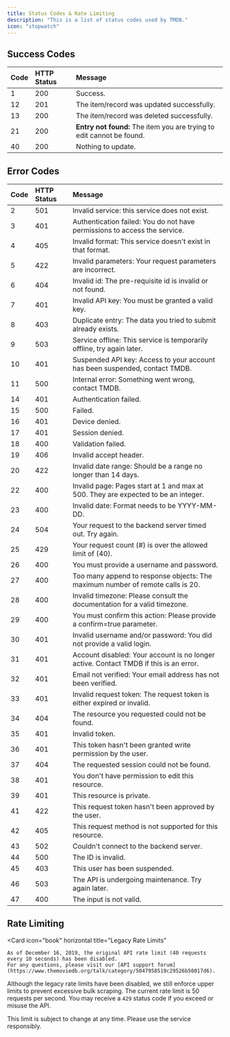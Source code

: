 ```yaml
---
title: Status Codes & Rate Limiting
description: "This is a list of status codes used by TMDB."
icon: "stopwatch"
---
```


## Success Codes

| Code | HTTP Status | Message                                                   |
| :--- | :---        | :----                                                     |
| 1    | 200         | Success.                                                  |
| 12   | 201         | The item/record was updated successfully.                 |
| 13   | 200         | The item/record was deleted successfully.                 |
| 21   | 200         | <b>Entry not found:</b> The item you are trying to edit cannot be found. |
| 40   | 200         | Nothing to update.                                        |

## Error Codes

| Code | HTTP Status | Message                                                   |
| :--- | :---        | :----                                                     |
| 2    | 501         | Invalid service: this service does not exist.             |
| 3    | 401         | Authentication failed: You do not have permissions to access the service. |
| 4    | 405         | Invalid format: This service doesn't exist in that format.|
| 5    | 422         | Invalid parameters: Your request parameters are incorrect.|
| 6    | 404         | Invalid id: The pre-requisite id is invalid or not found. |
| 7    | 401         | Invalid API key: You must be granted a valid key.         |
| 8    | 403         | Duplicate entry: The data you tried to submit already exists. |
| 9    | 503         | Service offline: This service is temporarily offline, try again later. |
| 10   | 401         | Suspended API key: Access to your account has been suspended, contact TMDB. |
| 11   | 500         | Internal error: Something went wrong, contact TMDB.       |
| 14   | 401         | Authentication failed.                                    |
| 15   | 500         | Failed.                                                   |
| 16   | 401         | Device denied.                                            |
| 17   | 401         | Session denied.                                           |
| 18   | 400         | Validation failed.                                        |
| 19   | 406         | Invalid accept header.                                    |
| 20   | 422         | Invalid date range: Should be a range no longer than 14 days. |
| 22   | 400         | Invalid page: Pages start at 1 and max at 500. They are expected to be an integer. |
| 23   | 400         | Invalid date: Format needs to be YYYY-MM-DD.              |
| 24   | 504         | Your request to the backend server timed out. Try again.  |
| 25   | 429         | Your request count (#) is over the allowed limit of (40). |
| 26   | 400         | You must provide a username and password.                 |
| 27   | 400         | Too many append to response objects: The maximum number of remote calls is 20. |
| 28   | 400         | Invalid timezone: Please consult the documentation for a valid timezone. |
| 29   | 400         | You must confirm this action: Please provide a confirm=true parameter. |
| 30   | 401         | Invalid username and/or password: You did not provide a valid login. |
| 31   | 401         | Account disabled: Your account is no longer active. Contact TMDB if this is an error. |
| 32   | 401         | Email not verified: Your email address has not been verified. |
| 33   | 401         | Invalid request token: The request token is either expired or invalid. |
| 34   | 404         | The resource you requested could not be found.            |
| 35   | 401         | Invalid token.                                            |
| 36   | 401         | This token hasn't been granted write permission by the user. |
| 37   | 404         | The requested session could not be found.                 |
| 38   | 401         | You don't have permission to edit this resource.          |
| 39   | 401         | This resource is private.                                 |
| 41   | 422         | This request token hasn't been approved by the user.      |
| 42   | 405         | This request method is not supported for this resource.   |
| 43   | 502         | Couldn't connect to the backend server.                   |
| 44   | 500         | The ID is invalid.                                        |
| 45   | 403         | This user has been suspended.                             |
| 46   | 503         | The API is undergoing maintenance. Try again later.       |
| 47   | 400         | The input is not valid.                                   |

## Rate Limiting
<Card
 icon="book"
 horizontal
 title="Legacy Rate Limits"
>
    As of December 16, 2019, the original API rate limit (40 requests every 10 seconds) has been disabled. 
    For any questions, please visit our [API support forum](https://www.themoviedb.org/talk/category/5047958519c29526b50017d6).
</Card>

Although the legacy rate limits have been disabled, we still enforce upper limits to prevent excessive bulk scraping. 
The current rate limit is 50 requests per second. 
You may receive a `429` status code if you exceed or misuse the API.

<Warning>
 This limit is subject to change at any time. Please use the service responsibly.
</Warning>